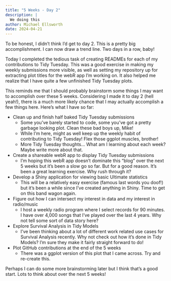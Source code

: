 ```yaml
---
title: "5 Weeks - Day 2"
description: |
  We doing this
author: Michael Ellsworth
date: 2024-04-21
---
```


To be honest, I didn't think I'd get to day 2. This is a pretty big accomplishment. I can now draw a trend line. Two days in a row, baby!

Today I completed the tedious task of creating READMEs for each of my contributions to Tidy Tuesday. This was a good exercise in making my weekly submissions more visible, as well as setting my repository up for extracting plot titles for the webR app I'm working on. It also helped me realize that I have quite a few unfinished Tidy Tuesday plots.

This reminds me that I should probably brainstorm some things I may want to accomplish over these 5 weeks. Considering I made it to day 2 (hell yeah!), there is a much more likely chance that I may actually accomplish a few things here. Here's what I have so far:

-   Clean up and finish half baked Tidy Tuesday submissions
    -   Some you've barely started to code, some you've got a pretty garbage looking plot. Clean these bad boys up, Mike!
    -   While I'm here, might as well keep up the weekly habit of contributing to Tidy Tuesday! Flex those ggplot muscles, brother!
    - More Tidy Tuesday thoughts... What am I learning about each week? Maybe write more about that.
-   Create a shareable webR app to display Tidy Tuesday submissions
    -   I'm hoping this webR app doesn't dominate this "blog" over the next 5 weeks but it's been a slow go so far. But for a good reason. It's been a great learning exercise. Why rush through it?
-   Develop a Shiny application for viewing basic Ultimate statistics
    -   This will be a relatively easy exercise (famous last words you doof!) but it's been a while since I've created anything in Shiny. Time to get on this band wagon again.
-   Figure out how I can intersect my interest in data and my interest in radio/music
    -   I host a weekly radio program where I select records for 90 minutes. I have over 4,000 songs that I've played over the last 4 years. Why not tell some sort of data story here?
- Explore Survival Analysis in Tidy Models
    - I've been thinking about a lot of different work related use cases for Survival Analysis recently. Why not check out how it's done in Tidy Models? I'm sure they make it fairly straight forward to do!
- Plot GitHub contributions at the end of the 5 weeks
    - There was a ggplot version of this plot that I came across. Try and re-create this.

Perhaps I can do some more brainstorming later but I think that's a good start. Lots to think about over the next 5 weeks!
